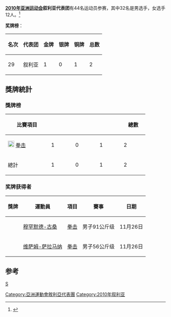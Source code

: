 {{Infobox Country Asian Games
|NOC=SYR
|year=2010
|competitors= 47
|sports=
|flagbearer=
|gold=1
|silver=
|bronze=1
|total=2
|rank=29
}}

'''[[2010年亚洲运动会|2010年亚洲运动会]]叙利亚代表团'''有44名运动员参赛，其中32名是男选手，女选手12人。<ref>{{Cite web |url=http://www.gz2010.cn/info/CHN_CHN/ZZ/ZZE130B_@@@@@@@@@@@@@@@@@CHN_NOC=SYR.html |title=第16届亚洲运动会官方网站-叙利亚参赛项目 |accessdate=2010-11-24 |archive-date=2019-01-29 |archive-url=https://web.archive.org/web/20190129191343/http://www.gz2010.cn/info/CHN_CHN/ZZ/ZZE130B_@@@@@@@@@@@@@@@@@CHN_NOC=SYR.html |dead-url=no }}</ref>

'''奖牌榜'''：
{| class="wikitable"
|-
! 名次 !! 代表团 !! 金牌 !! 银牌 !! 铜牌 !! 总数
|-
| 29 || 叙利亚 || 1 || 0 || 1|| 2
|}

== 獎牌統計 ==
=== 獎牌榜 ===
{| class="wikitable" style="text-align:center; font-size:90%"
|-
! width=120| 比賽項目
|bgcolor=gold width=60| {{gold medal}} || bgcolor=silver width=60| {{silver medal}} || bgcolor=#cc9966 width=60|  {{bronze medal}} 
! width=60| 總數
|-
|align=left| [[File:Boxing_pictogram.svg|20px]] [[2010年亞洲運動會拳击比賽|拳击]] ||1|| 0|| 1|| 2 
|-
! 總計 || 1 || 0 || 1 || 2
|}

===奖牌获得者===
{| class="wikitable sortable"  style="font-size:88%"
|-bgcolor=#efefef
! 獎牌
! 運動員
! 項目
! 賽事
! 日期
|-
| {{gold medal}} || [[穆罕默德-古桑|穆罕默德-古桑]] || [[2010年亞洲運動會拳击比賽|拳击]] || 男子91公斤级||11月26日
|-
| {{bronze medal}} || [[维萨姆-萨拉马纳|维萨姆-萨拉马纳]] || [[2010年亞洲運動會拳击比賽|拳击]] || 男子56公斤级||11月26日
|}

==参考==
<references/>

[[分类:2010年亚洲运动会代表团|S]]
{{2010年亚洲运动会代表团}}
[[Category:亞洲運動會敘利亞代表團|Category:亞洲運動會敘利亞代表團]]
[[Category:2010年叙利亚|Category:2010年叙利亚]]